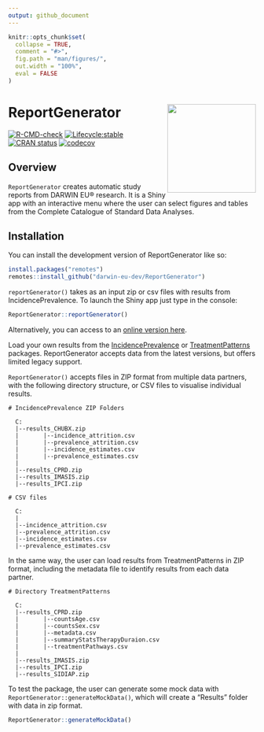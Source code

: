 ```yaml
---
output: github_document
---
```


<!-- README.md is generated from README.Rmd. Please edit that file -->

```r
knitr::opts_chunk$set(
  collapse = TRUE,
  comment = "#>",
  fig.path = "man/figures/",
  out.width = "100%",
  eval = FALSE
)
```
# ReportGenerator <img src="man/figures/logo.png" align="right" height="180" />

<!-- badges: start -->
[![R-CMD-check](https://github.com/darwin-eu-dev/ReportGenerator/actions/workflows/R-CMD-check.yaml/badge.svg)](https://github.com/darwin-eu-dev/ReportGenerator/actions/workflows/R-CMD-check.yaml)
[![Lifecycle:stable](https://img.shields.io/badge/lifecycle-experimental-orange.svg)](https://lifecycle.r-lib.org/articles/stages.html#experimental)
[![CRAN status](https://www.r-pkg.org/badges/version/ReportGenerator)](https://CRAN.R-project.org/package=ReportGenerator)
[![codecov](https://codecov.io/gh/darwin-eu-dev/ReportGenerator/graph/badge.svg?token=JPB6L2JMAN)](https://codecov.io/gh/darwin-eu-dev/ReportGenerator)
<!-- badges: end -->

## Overview

`ReportGenerator` creates automatic study reports from DARWIN EU® research. It is a Shiny app with an interactive menu where the user can select figures and tables from the Complete Catalogue of Standard Data Analyses.

## Installation

You can install the development version of ReportGenerator like so:

```r
install.packages("remotes")
remotes::install_github("darwin-eu-dev/ReportGenerator")
```

`reportGenerator()` takes as an input zip or csv files with results from IncidencePrevalence. To launch the Shiny app just type in the console:

```r
ReportGenerator::reportGenerator()
```

Alternatively, you can access to an [online version here](https://data-dev.darwin-eu.org/content/46c367cd-6e29-4382-9d7d-aff8caaa582a/).

Load your own results from the [IncidencePrevalence](https://darwin-eu.github.io/IncidencePrevalence/) or [TreatmentPatterns](https://darwin-eu-dev.github.io/TreatmentPatterns/) packages. ReportGenerator accepts data from the latest versions, but offers limited legacy support. 

`ReportGenerator()` accepts files in ZIP format from multiple data partners, with the following directory structure, or CSV files to visualise individual results. 

``` 
# IncidencePrevalence ZIP Folders

  C:
  |--results_CHUBX.zip
  |       |--incidence_attrition.csv
  |       |--prevalence_attrition.csv
  |       |--incidence_estimates.csv
  |       |--prevalence_estimates.csv
  |
  |--results_CPRD.zip
  |--results_IMASIS.zip
  |--results_IPCI.zip

# CSV files

  C:
  |
  |--incidence_attrition.csv
  |--prevalence_attrition.csv
  |--incidence_estimates.csv
  |--prevalence_estimates.csv

```

In the same way, the user can load results from TreatmentPatterns in ZIP format, including the metadata file to identify results from each data partner. 

```
# Directory TreatmentPatterns

  C:
  |--results_CPRD.zip
  |       |--countsAge.csv
  |       |--countsSex.csv
  |       |--metadata.csv
  |       |--summaryStatsTherapyDuraion.csv
  |       |--treatmentPathways.csv
  |
  |--results_IMASIS.zip
  |--results_IPCI.zip
  |--results_SIDIAP.zip

```

To test the package, the user can generate some mock data with `ReportGenerator::generateMockData()`, which will create a "Results" folder with data in zip format. 

```r
ReportGenerator::generateMockData()
```
